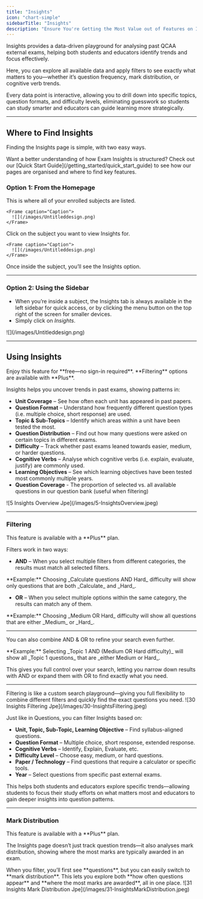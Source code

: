 ```yaml
---
title: "Insights"
icon: "chart-simple"
sidebarTitle: "Insights"
description: "Ensure You're Getting the Most Value out of Features on Insights"
---
```


Insights provides a data-driven playground for analysing past QCAA external exams, helping both students and educators identify trends and focus effectively.

Here, you can explore all available data and apply filters to see exactly what matters to you—whether it’s question frequency, mark distribution, or cognitive verb trends.

Every data point is interactive, allowing you to drill down into specific topics, question formats, and difficulty levels, eliminating guesswork so students can study smarter and educators can guide learning more strategically.

---

## Where to Find Insights

Finding the Insights page is simple, with two easy ways.

<Tip>
  Want a better understanding of how Exam Insights is structured? Check out our [Quick Start Guide](/getting_started/quick_start_guide) to see how our pages are organised and where to find key features.
</Tip>

### Option 1: From the Homepage

<Steps>
  <Step title="Go to your My Subjects (Home)">
    This is where all of your enrolled subjects are listed.

    <Frame caption="Caption">
      ![](/images/Untitleddesign.png)
    </Frame>
  </Step>
  <Step title="Select a Subject">
    Click on the subject you want to view Insights for.

    <Frame caption="Caption">
      ![](/images/Untitleddesign.png)
    </Frame>
  </Step>
  <Step title="Click Insights">
    Once inside the subject, you’ll see the Insights option.
  </Step>
</Steps>

---

### Option 2: Using the Sidebar

- When you’re inside a subject, the Insights tab is always available in the left sidebar for quick access, or by clicking the menu button on the top right of the screen for smaller devices.
- Simply click on _Insights_.

<Frame caption="Caption">
  ![](/images/Untitleddesign.png)
</Frame>

---

## Using Insights

<Note>
  Enjoy this feature for **free—no sign-in required**. **Filtering** options are available with **Plus**.
</Note>

Insights helps you uncover trends in past exams, showing patterns in:

- **Unit Coverage** – See how often each unit has appeared in past papers.
- **Question Format** – Understand how frequently different question types (i.e. multiple choice, short response) are used.
- **Topic & Sub-Topics** – Identify which areas within a unit have been tested the most.
- **Question Distribution** – Find out how many questions were asked on certain topics in different exams.
- **Difficulty** – Track whether past exams leaned towards easier, medium, or harder questions.
- **Cognitive Verbs** – Analyse which cognitive verbs (i.e. explain, evaluate, justify) are commonly used.
- **Learning Objectives** – See which learning objectives have been tested most commonly multiple years.
- **Question Coverage** -  The proportion of selected vs. all available questions in our question bank (useful when filtering)

<Frame caption="Caption">
  ![5 Insights Overview Jpe](/images/5-InsightsOverview.jpeg)
</Frame>

---

### Filtering

<Note>
  This feature is available with a **Plus** plan.
</Note>

Filters work in two ways:

- **AND** – When you select multiple filters from different categories, the results must match all selected filters.

<Info>
  **Example:** Choosing _Calculate questions AND Hard_ difficulty will show only questions that are both _Calculate_ and _Hard_.
</Info>

- **OR** – When you select multiple options within the same category, the results can match any of them.

<Info>
  **Example:** Choosing _Medium OR Hard_ difficulty will show all questions that are either _Medium_ or _Hard_.
</Info>

---

You can also combine AND & OR to refine your search even further.

<Info>
  **Example:** Selecting _Topic 1 AND (Medium OR Hard difficulty)_ will show all _Topic 1 questions_ that are _either Medium or Hard_.
</Info>

This gives you full control over your search, letting you narrow down results with AND or expand them with OR to find exactly what you need.

---

<Tip>
  Filtering is like a custom search playground—giving you full flexibility to combine different filters and quickly find the exact questions you need.
</Tip>

<Frame caption="Caption">
  ![30 Insights Filtering Jpe](/images/30-InsightsFiltering.jpeg)
</Frame>

Just like in Questions, you can filter Insights based on:

- **Unit, Topic, Sub-Topic, Learning Objective** – Find syllabus-aligned questions.
- **Question Format** – Multiple choice, short response, extended response.
- **Cognitive Verbs** – Identify, Explain, Evaluate, etc.
- **Difficulty Level** – Choose easy, medium, or hard questions.
- **Paper / Technology** – Find questions that require a calculator or specific tools.
- **Year** – Select questions from specific past external exams.

This helps both students and educators explore specific trends—allowing students to focus their study efforts on what matters most and educators to gain deeper insights into question patterns.

---

### Mark Distribution

<Note>
  This feature is available with a **Plus** plan.
</Note>

The Insights page doesn’t just track question trends—it also analyses mark distribution, showing where the most marks are typically awarded in an exam.

<Tip>
  When you filter, you’ll first see **questions**, but you can easily switch to **mark distribution**. This lets you explore both **how often questions appear** and **where the most marks are awarded**, all in one place.
</Tip>

<Frame caption="Caption">
  ![31 Insights Mark Distribution Jpe](/images/31-InsightsMarkDistribution.jpeg)
</Frame>